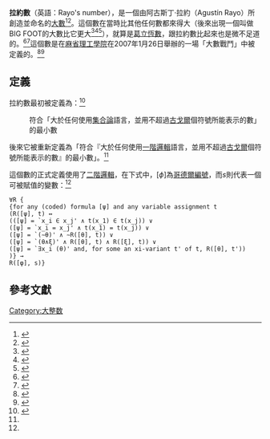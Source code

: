 '''拉約數'''（英語：Rayo's number），是一個由阿古斯丁·拉約（Agustín Rayo）所創造並命名的[[大數_(數學)|大數]]<ref name="CH. Rayo's Number">{{cite web | title = CH. Rayo's Number | url = http://mathfactor.uark.edu/2007/04/ch-rayos-number/ | publisher = The Math Factor Podcast | accessdate = 2014-03-24 | archive-date = 2014-03-24 | archive-url = https://web.archive.org/web/20140324172127/http://mathfactor.uark.edu/2007/04/ch-rayos-number/ | dead-url = no }}</ref><ref>{{cite web | last = Kerr | first = Josh | title = Name the biggest number contest | url = http://joshkerr.com/who-can-name-the-bigger-number-contest/ | accessdate = 2014-03-27 | date = 2013-12-07 | archiveurl = https://web.archive.org/web/20160320033110/http://www.joshkerr.com/who-can-name-the-bigger-number-contest/ | archivedate = 2016-03-20}}</ref>。這個數在當時比其他任何數都來得大（後來出現一個叫做BIG FOOT的大數比它更大<ref>{{cite web | title= Googology Wiki | url= http://googology.wikia.com/wiki/BIG_FOOT | accessdate= 2015-03-14 | archive-date= 2018-08-31 | archive-url= https://web.archive.org/web/20180831215510/http://googology.wikia.com/wiki/BIG_FOOT | dead-url= no }}</ref><ref>{{cite web|last=Wojowu and Nathan Ho|url=http://snappizz.com/foot|title=First-order oodle theory|work=snappizz.com|accessdate=2014-11-11|deadurl=yes|archiveurl=https://web.archive.org/web/20141105005518/http://snappizz.com/foot|archivedate=2014-11-05}}</ref><ref>{{cite web |url=http://googology.wikia.com/wiki/User_blog:LittlePeng9/FOOT_is_not_as_strong_as_I_thought |title=FOOT is not as strong as I thought |website=LittlePeng9's user blog |access-date=2017-04-20 |archive-date=2017-05-18 |archive-url=https://web.archive.org/web/20170518081728/http://googology.wikia.com/wiki/User_blog:LittlePeng9/FOOT_is_not_as_strong_as_I_thought |dead-url=no }}</ref>），就算是[[葛立恆數|葛立恆數]]，跟拉約數比起來也是微不足道的。<ref>{{cite web|title=CH. Rayo's Number|url=http://mathfactor.uark.edu/2007/04/ch-rayos-number/|publisher=The Math Factor Podcast|accessdate=2014-05-24|archive-date=2014-03-24|archive-url=https://web.archive.org/web/20140324172127/http://mathfactor.uark.edu/2007/04/ch-rayos-number/|dead-url=no}}</ref><ref>{{cite web|last=Kerr|first=Josh|title=Name the biggest number contest|url=http://joshkerr.com/who-can-name-the-bigger-number-contest/|accessdate=2014-03-27|date=2013-12-07|deadurl=yes|archiveurl=https://web.archive.org/web/20160320033110/http://www.joshkerr.com/who-can-name-the-bigger-number-contest/|archivedate=2016-03-20}}</ref>這個數是在[[麻省理工學院|麻省理工學院]]在2007年1月26日舉辦的一場「大數戰鬥」中被定義的。<ref>{{cite web|last=Elga|first=Adam|title=Large Number Championship|url=//web.mit.edu/philos/www/poster.pdf|accessdate=2014-03-24|archive-date=2014-01-23|archive-url=https://web.archive.org/web/20140123055621/http://web.mit.edu/philos/www/poster.pdf|dead-url=no}}</ref><ref name="tech">{{cite news|last=Manzari|first=Mandana|title=Profs Duke It Out in Big Number Duel|url=http://tech.mit.edu/V126/N64/64largenumber.html|accessdate=2014-05-24|newspaper=The Tech|date=2007-01-31|author2=Nick Semenkovich|archive-date=2014-07-16|archive-url=https://web.archive.org/web/20140716012911/http://tech.mit.edu/V126/N64/64largenumber.html|dead-url=no}}</ref>

== 定義 ==
拉約數最初被定義為：<ref name="rayo">{{cite web|last=Rayo|first=Augustin|title=Big Number Duel|url=http://web.mit.edu/arayo/www/bignums.html|accessdate=2014-03-24|archive-date=2014-02-27|archive-url=https://web.archive.org/web/20140227043429/http://web.mit.edu/arayo/www/bignums.html|dead-url=no}}</ref>

:符合「大於任何使用[[集合論|集合論]]語言，並用不超過[[古戈爾|古戈爾]]個符號所能表示的數」的最小數

後來它被重新定義為「符合『大於任何使用[[一階邏輯|一階邏輯]]語言，並用不超過[[古戈爾|古戈爾]]個符號所能表示的數』的最小數」。<ref name="tech" />

這個數的正式定義使用了[[二階邏輯|二階邏輯]]，在下式中，<math>[\phi]</math>為[[哥德爾數|哥德爾編號]]，而<math>s</math>則代表一個可被賦值的變數：<ref name="rayo" />

 ∀R {
 {for any (coded) formula [ψ] and any variable assignment t
 (R([ψ], t) ↔
 (([ψ] = `x_i ∈ x_j' ∧ t(x_1) ∈ t(x_j)) ∨
 ([ψ] = `x_i = x_j' ∧ t(x_1) = t(x_j)) ∨
 ([ψ] = `(∼θ)' ∧ ∼R([θ], t)) ∨
 ([ψ] = `(θ∧ξ)' ∧ R([θ], t) ∧ R([ξ], t)) ∨
 ([ψ] = `∃x_i (θ)' and, for some an xi-variant t' of t, R([θ], t'))
 )} →
 R([φ], s)}

== 參考文獻 ==
{{Reflist}}

{{大數}}

[[Category:大整数|Category:大整数]]